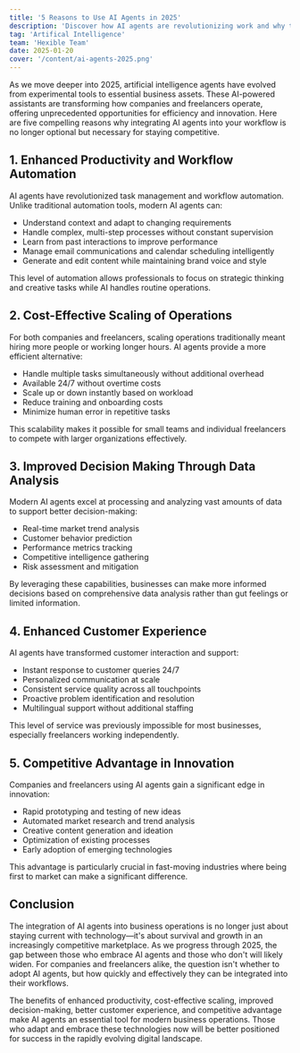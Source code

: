 ```yaml
---
title: '5 Reasons to Use AI Agents in 2025'
description: 'Discover how AI agents are revolutionizing work and why they are becoming essential tools for businesses and independent professionals.'
tag: 'Artifical Intelligence'
team: 'Hexible Team'
date: 2025-01-20
cover: '/content/ai-agents-2025.png'
---
```


As we move deeper into 2025, artificial intelligence agents have evolved from experimental tools to essential business assets. These AI-powered assistants are transforming how companies and freelancers operate, offering unprecedented opportunities for efficiency and innovation. Here are five compelling reasons why integrating AI agents into your workflow is no longer optional but necessary for staying competitive.

## 1. Enhanced Productivity and Workflow Automation

AI agents have revolutionized task management and workflow automation. Unlike traditional automation tools, modern AI agents can:
- Understand context and adapt to changing requirements
- Handle complex, multi-step processes without constant supervision
- Learn from past interactions to improve performance
- Manage email communications and calendar scheduling intelligently
- Generate and edit content while maintaining brand voice and style

This level of automation allows professionals to focus on strategic thinking and creative tasks while AI handles routine operations.

## 2. Cost-Effective Scaling of Operations

For both companies and freelancers, scaling operations traditionally meant hiring more people or working longer hours. AI agents provide a more efficient alternative:
- Handle multiple tasks simultaneously without additional overhead
- Available 24/7 without overtime costs
- Scale up or down instantly based on workload
- Reduce training and onboarding costs
- Minimize human error in repetitive tasks

This scalability makes it possible for small teams and individual freelancers to compete with larger organizations effectively.

## 3. Improved Decision Making Through Data Analysis

Modern AI agents excel at processing and analyzing vast amounts of data to support better decision-making:
- Real-time market trend analysis
- Customer behavior prediction
- Performance metrics tracking
- Competitive intelligence gathering
- Risk assessment and mitigation

By leveraging these capabilities, businesses can make more informed decisions based on comprehensive data analysis rather than gut feelings or limited information.

## 4. Enhanced Customer Experience

AI agents have transformed customer interaction and support:
- Instant response to customer queries 24/7
- Personalized communication at scale
- Consistent service quality across all touchpoints
- Proactive problem identification and resolution
- Multilingual support without additional staffing

This level of service was previously impossible for most businesses, especially freelancers working independently.

## 5. Competitive Advantage in Innovation

Companies and freelancers using AI agents gain a significant edge in innovation:
- Rapid prototyping and testing of new ideas
- Automated market research and trend analysis
- Creative content generation and ideation
- Optimization of existing processes
- Early adoption of emerging technologies

This advantage is particularly crucial in fast-moving industries where being first to market can make a significant difference.

## Conclusion

The integration of AI agents into business operations is no longer just about staying current with technology—it's about survival and growth in an increasingly competitive marketplace. As we progress through 2025, the gap between those who embrace AI agents and those who don't will likely widen. For companies and freelancers alike, the question isn't whether to adopt AI agents, but how quickly and effectively they can be integrated into their workflows.

The benefits of enhanced productivity, cost-effective scaling, improved decision-making, better customer experience, and competitive advantage make AI agents an essential tool for modern business operations. Those who adapt and embrace these technologies now will be better positioned for success in the rapidly evolving digital landscape. 